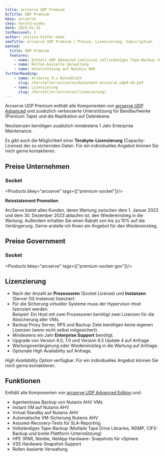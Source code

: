 ```yaml
---
title: arcserve UDP Premium
bcTitle: UDP Premium
bkey: arcserve
ckey: harald-wieke
date: 2023-01-31
tocMaxLevel: 1
author: jessica-kiefer-haas
seoTitle: arcserve UDP Premium | Preise, Lizenzierung, Subscription
wanted:
  title: UDP Premium
  features:
    - name: Enthält UDP Advanced inklusive vollständiges Tape-Backup (Multiple Tape Drive Libraries, NDMP, CIFS-Backup
    - name: Rollen-basierte Verwaltung
    - name: Unterstützung auf Nutanix AHV
furtherReading:
    - name: ArcServe 9.x Datenblatt
      slug: /hersteller/arcserve/datasheet-arcserve_udp9-de.pdf
    - name: Lizenzierung
      slug: /hersteller/arcserve/lizenzierung/
---
```



<Intro>

Arcserve UDP Premium enthält alle Komponenten von [arcserve UDP Advanced](/hersteller/arcserve/udp-advanced/) und zusätzlich verbesserte Unterstützung für Bandlaufwerke (Premium Tape) und die Replikation auf Dateiebene.

</Intro>

<TOC />

<Info>

Neulizenzen benötigen zusätzlich mindestens 1 Jahr Enterprise Maintenance.

Es gibt auch die Möglichkeit einer **Terabyte-Lizenzierung** (Capacity-License) der zu sichernden Daten.
Für ein individuelles Angebot können Sie mich gerne kontaktieren.

</Info>

## Preise Unternehmen


### Socket

<Products bkey="arcserve" tags={["premium-socket"]}/>


<Info>

**Reinstatement Promotion**

ArcServe bietet allen Kunden, deren Wartung zwischen dem 1. Januar 2023 und dem 30. Dezember 2023 ablaufen ist, den Wiedereinstieg in die Wartung.
Außerdem erhalten Sie einen Rabatt von bis zu 10% auf die Verlängerung. Gerne erstelle ich Ihnen ein Angebot für den Wiedereinstieg.

</Info>

## Preise Government


### Socket

<Products bkey="arcserve" tags={["premium-socket-gov"]}/>




## Lizenzierung

<ArrowList>

- Nach der Anzahl an **Prozessoren** (Socket License) und **Instanzen** (Server OS Instance) lizenziert.
- Für die Sicherung virtueller Systeme muss der Hypervisor-Host lizenziert werden. <br />  *Beispiel:* Ein Host mit zwei Prozessoren benötigt zwei Lizenzen für die Absicherung aller VMs.
- Backup Proxy Server, RPS und Backup Ziele benötigen keine eigenen Lizenzen (wenn nicht selbst mitgesichert).
- Mindestens ein Jahr **Enterprise Support** benötigt.
- Upgrade von Version 8.0, 7.0 und Version 6.5 Update 4 auf Anfrage
- Wartungsverlängerung oder Wiedereinstieg in die Wartung auf Anfrage.
- Optionale High Availability auf Anfrage.

</ArrowList>

<GetInTouch>

*High Availability Option* verfügbar.
Für ein individuelles Angebot können Sie mich gerne kontaktieren.

</GetInTouch>

## Funktionen

<ArrowList>

Enthält alle Komponenten von [arcserve UDP Advanced Edition](/hersteller/arcserve/udp-advanced/) und:

- Agentenloses Backup von Nutanix AHV VMs
- Instant VM auf Nutanix AHV
- Virtual Standby auf Nutanix AHV
- Automatische VM-Sicherung Nutanix AHV
- Assured-Recovery-Tests für SLA-Reporting
- Vollständiges Tape-Backup (Multiple Tape Drive Libraries, NDMP, CIFS-Backup und breite Plattform-Unterstützung)
- HPE 3PAR, Nimble, NetApp Hardware- Snapshots für vSphere
- VSS Hardware-Snapshot-Support
- Rollen-basierte Verwaltung

</ArrowList>
